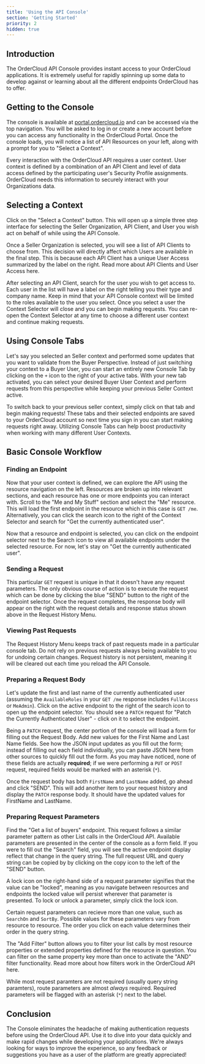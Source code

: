 ```yaml
---
title: 'Using the API Console'
section: 'Getting Started'
priority: 2
hidden: true
---
```


## Introduction
The OrderCloud API Console provides instant access to your OrderCloud applications. It is extremely useful for rapidly spinning up some data to develop against or learning about all the different endpoints OrderCloud has to offer.

## Getting to the Console
The console is available at [portal.ordercloud.io](https://portal.ordercloud.io) and can be accessed via the top navigation. You will be asked to log in or create a new account before you can access any functionality in the OrderCloud Portal. Once the console loads, you will notice a list of API Resources on your left, along with a prompt for you to "Select a Context".

Every interaction with the OrderCloud API requires a user context. User context is defined by a combination of an API Client and level of data access defined by the participating user's Security Profile assignments. OrderCloud needs this information to securely interact with your Organizations data.

## Selecting a Context
Click on the "Select a Context" button. This will open up a simple three step interface for selecting the Seller Organization, API Client, and User you wish act on behalf of while using the API Console. 

Once a Seller Organization is selected, you will see a list of API Clients to choose from. This decision will directly affect which Users are available in the final step. This is because each API Client has a unique User Access summarized by the label on the right. Read more about API Clients and User Access <Link to="/main-concepts/api-clients#defining-user-access">here</Link>.

After selecting an API Client, search for the user you wish to get access to. Each user in the list will have a label on the right telling you their type and company name. Keep in mind that your API Console context will be limited to the roles available to the user you select. Once you select a user the Context Selector will close and you can begin making requests. You can re-open the Context Selector at any time to choose a different user context and continue making requests.

## Using Console Tabs
Let's say you selected an Seller context and performed some updates that you want to validate from the Buyer Perspective. Instead of just switching your context to a Buyer User, you can start an entirely new Console Tab by clicking on the `+` icon to the right of your active tabs. With your new tab activated, you can select your desired Buyer User Context and perform requests from this perspective while keeping your previous Seller Context active.

To switch back to your previous seller context, simply click on that tab and begin making requests! These tabs and their selected endpoints are saved to your OrderCloud account so next time you sign in you can start making requests right away. Utilizing Console Tabs can help boost productivity when working with many different User Contexts.

## Basic Console Workflow

### Finding an Endpoint
Now that your user context is defined, we can explore the API using the resource navigation on the left. Resources are broken up into relevant sections, and each resource has one or more endpoints you can interact with. Scroll to the "Me and My Stuff" section and select the "Me" resource. This will load the first endpoint in the resource which in this case is `GET /me`. Alternatively, you can click the search icon to the right of the Context Selector and search for "Get the currently authenticated user".

Now that a resource and endpoint is selected, you can click on the endpoint selector next to the Search icon to view all available endpoints under the selected resource. For now, let's stay on "Get the currently authenticated user".

### Sending a Request
This particular `GET` request is unique in that it doesn't have any request parameters. The only obvious course of action is to execute the request which can be done by clicking the blue "SEND" button to the right of the endpoint selector. Once the request completes, the response body will appear on the right with the request details and response status shown above in the Request History Menu.

### Viewing Past Requests
The Request History Menu keeps track of past requests made in a particular console tab. Do not rely on previous requests always being available to you for undoing certain changes. Request history is not persistent, meaning it will be cleared out each time you reload the API Console.

### Preparing a Request Body
Let's update the first and last name of the currently authenticated user (assuming the `AvailableRoles` in your `GET /me` response includes `FullAccess` or `MeAdmin`). Click on the active endpoint to the right of the search icon to open up the endpoint selector. You should see a `PATCH` request for "Patch the Currently Authenticated User" - click on it to select the endpoint.

Being a `PATCH` request, the center portion of the console will load a form for filling out the Request Body. Add new values for the First Name and Last Name fields. See how the JSON input updates as you fill out the form; instead of filling out each field individually, you can paste JSON here from other sources to quickly fill out the form. As you may have noticed, none of these fields are actually **required**; if we were performing a `PUT` or `POST` request, required fields would be marked with an asterisk (`*`).

Once the request body has both `FirstName` and `LastName` added, go ahead and click "SEND". This will add another item to your request history and display the `PATCH` response body. It should have the updated values for FirstName and LastName.

### Preparing Request Parameters
Find the "Get a list of buyers" endpoint. This request follows a similar parameter pattern as other List calls in the OrderCloud API. Available parameters are presented in the center of the console as a form field. If you were to fill out the "Search" field, you will see the active endpoint display reflect that change in the query string. The full request URL and query string can be copied by by clicking on the copy icon to the left of the "SEND" button.

A lock icon on the right-hand side of a request parameter signifies that the value can be "locked", meaning as you navigate between resources and endpoints the locked value will persist wherever that parameter is presented. To lock or unlock a parameter, simply click the lock icon.

Certain request parameters can recieve more than one value, such as `SearchOn` and `SortBy`. Possible values for these parameters vary from resource to resource. The order you click on each value determines their order in the query string.

The "Add Filter" button allows you to filter your list calls by most resource properties or extended properties defined for the resource in question. You can filter on the same property key more than once to activate the "AND" filter functionality. Read more about how filters work in the OrderCloud API <Link to="/features/advanced-querying">here</Link>.

While most request paramters are not required (usually query string paramters), route parameters are almost _always_ required. Required parameters will be flagged with an asterisk (`*`) next to the label.

## Conclusion

The Console eliminates the headache of making authentication requests before using the OrderCloud API. Use it to dive into your data quickly and make rapid changes while developing your applications. We're always looking for ways to improve the experience, so any feedback or suggestions you have as a user of the platform are greatly appreciated!
